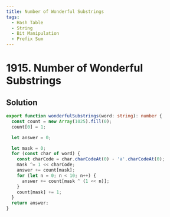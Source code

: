 ```yaml
---
title: Number of Wonderful Substrings
tags:
  - Hash Table
  - String
  - Bit Manipulation
  - Prefix Sum
---
```


# 1915. Number of Wonderful Substrings

<Badges>
  <LevelBadge level="medium" />
  <TopicBadge name="Hash Table" slug="hash-table" />
  <TopicBadge name="String" slug="string" />
  <TopicBadge name="Bit Manipulation" slug="bit-manipulation" />
  <TopicBadge name="Prefix Sum" slug="prefix-sum" />
</Badges>

## Solution

```typescript filename="solution.ts" copy
export function wonderfulSubstrings(word: string): number {
  const count = new Array(1025).fill(0);
  count[0] = 1;

  let answer = 0;

  let mask = 0;
  for (const char of word) {
    const charCode = char.charCodeAt(0) - 'a'.charCodeAt(0);
    mask ^= 1 << charCode;
    answer += count[mask];
    for (let n = 0; n < 10; n++) {
      answer += count[mask ^ (1 << n)];
    }
    count[mask] += 1;
  }
  return answer;
}
```

<ProblemLink
  codingSite="leetcode"
  href="https://leetcode.com/problems/number-of-wonderful-substrings"
  title="Number of Wonderful Substrings"
/>
